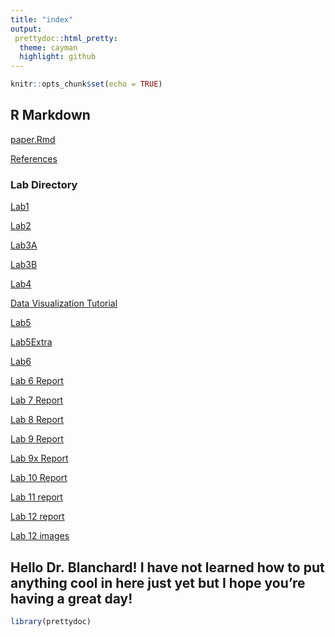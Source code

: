 ```yaml
---
title: "index"
output: 
 prettydoc::html_pretty:
  theme: cayman
  highlight: github
---
```


```r
knitr::opts_chunk$set(echo = TRUE)
```

## R Markdown

[paper.Rmd](paper.Rmd)

[References](references.bib)

### Lab Directory
[Lab1](Lab-1__Jovan-Markovic.html)

[Lab2](Lab-2-Reference-example.html)

[Lab3A](Lab-3A.html)

[Lab3B](Lab-3B.html)

[Lab4](Lab-4.html)

[Data Visualization Tutorial](Data-Visualization-Tutorial.html)

[Lab5](Lab-5.html)

[Lab5Extra](Lab-5-extra.html)

[Lab6](Lab-6.html)

[Lab 6 Report](Lab-6-REPORT.html)

[Lab 7 Report](Lab_7.html)

[Lab 8 Report](Lab)

[Lab 9 Report](Lab)

[Lab 9x Report](Lab_9x.html)

[Lab 10 Report](Lab_10.html)

[Lab 11 report](Lab_11.html)

[Lab 12 report](Lab 12.html)

[Lab 12 images](Lab12_images.html)

## Hello Dr. Blanchard! I have not learned how to put anything cool in here just yet but I hope you're having a great day!


```r
library(prettydoc)
```






